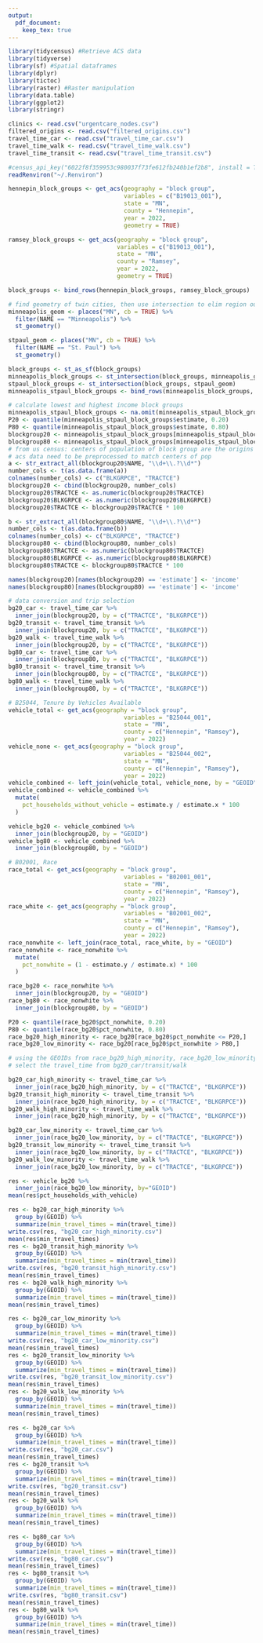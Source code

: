 ```yaml
---
output: 
  pdf_document: 
    keep_tex: true
---
```

```r
library(tidycensus) #Retrieve ACS data
library(tidyverse)
library(sf) #Spatial dataframes
library(dplyr)
library(tictoc)
library(raster) #Raster manipulation
library(data.table)
library(ggplot2)
library(stringr)
```
```r
clinics <- read.csv("urgentcare_nodes.csv")
filtered_origins <- read.csv("filtered_origins.csv")
travel_time_car <- read.csv("travel_time_car.csv")
travel_time_walk <- read.csv("travel_time_walk.csv")
travel_time_transit <- read.csv("travel_time_transit.csv")
```

```r
#census_api_key("6022f8f359953c980037f73fe612fb240b1ef2b8", install = TRUE)
readRenviron("~/.Renviron")

hennepin_block_groups <- get_acs(geography = "block group", 
                                 variables = c("B19013_001"), 
                                 state = "MN", 
                                 county = "Hennepin",
                                 year = 2022, 
                                 geometry = TRUE)

ramsey_block_groups <- get_acs(geography = "block group", 
                               variables = c("B19013_001"), 
                               state = "MN", 
                               county = "Ramsey",
                               year = 2022, 
                               geometry = TRUE)

block_groups <- bind_rows(hennepin_block_groups, ramsey_block_groups)

# find geometry of twin cities, then use intersection to elim region outside twin cities
minneapolis_geom <- places("MN", cb = TRUE) %>%
  filter(NAME == "Minneapolis") %>%
  st_geometry()

stpaul_geom <- places("MN", cb = TRUE) %>%
  filter(NAME == "St. Paul") %>%
  st_geometry()

block_groups <- st_as_sf(block_groups)
minneapolis_block_groups <- st_intersection(block_groups, minneapolis_geom)
stpaul_block_groups <- st_intersection(block_groups, stpaul_geom)
minneapolis_stpaul_block_groups <- bind_rows(minneapolis_block_groups, stpaul_block_groups)

```
```r
# calculate lowest and highest income block groups
minneapolis_stpaul_block_groups <- na.omit(minneapolis_stpaul_block_groups)
P20 <- quantile(minneapolis_stpaul_block_groups$estimate, 0.20)
P80 <- quantile(minneapolis_stpaul_block_groups$estimate, 0.80)
blockgroup20 <- minneapolis_stpaul_block_groups[minneapolis_stpaul_block_groups$estimate <= P20,]
blockgroup80 <- minneapolis_stpaul_block_groups[minneapolis_stpaul_block_groups$estimate > P80,]
# from us census: centers of population of block group are the origins
# acs data need to be preprocessed to match centers of pop
a <- str_extract_all(blockgroup20$NAME, "\\d+\\.?\\d*") 
number_cols <- t(as.data.frame(a))
colnames(number_cols) <- c("BLKGRPCE", "TRACTCE") 
blockgroup20 <- cbind(blockgroup20, number_cols)
blockgroup20$TRACTCE <- as.numeric(blockgroup20$TRACTCE)
blockgroup20$BLKGRPCE <- as.numeric(blockgroup20$BLKGRPCE)
blockgroup20$TRACTCE <- blockgroup20$TRACTCE * 100 

b <- str_extract_all(blockgroup80$NAME, "\\d+\\.?\\d*")
number_cols <- t(as.data.frame(b))
colnames(number_cols) <- c("BLKGRPCE", "TRACTCE") 
blockgroup80 <- cbind(blockgroup80, number_cols)
blockgroup80$TRACTCE <- as.numeric(blockgroup80$TRACTCE)
blockgroup80$BLKGRPCE <- as.numeric(blockgroup80$BLKGRPCE)
blockgroup80$TRACTCE <- blockgroup80$TRACTCE * 100 

names(blockgroup20)[names(blockgroup20) == 'estimate'] <- 'income'
names(blockgroup80)[names(blockgroup80) == 'estimate'] <- 'income'
```
```r
# data conversion and trip selection
bg20_car <- travel_time_car %>%
  inner_join(blockgroup20, by = c("TRACTCE", "BLKGRPCE"))
bg20_transit <- travel_time_transit %>%
  inner_join(blockgroup20, by = c("TRACTCE", "BLKGRPCE"))
bg20_walk <- travel_time_walk %>%
  inner_join(blockgroup20, by = c("TRACTCE", "BLKGRPCE"))
bg80_car <- travel_time_car %>%
  inner_join(blockgroup80, by = c("TRACTCE", "BLKGRPCE"))
bg80_transit <- travel_time_transit %>%
  inner_join(blockgroup80, by = c("TRACTCE", "BLKGRPCE"))
bg80_walk <- travel_time_walk %>%
  inner_join(blockgroup80, by = c("TRACTCE", "BLKGRPCE"))
```
```r
# B25044, Tenure by Vehicles Available
vehicle_total <- get_acs(geography = "block group",
                                 variables = "B25044_001",
                                 state = "MN", 
                                 county = c("Hennepin", "Ramsey"),
                                 year = 2022)
vehicle_none <- get_acs(geography = "block group",
                                 variables = "B25044_002",
                                 state = "MN", 
                                 county = c("Hennepin", "Ramsey"),
                                 year = 2022)
vehicle_combined <- left_join(vehicle_total, vehicle_none, by = "GEOID")
vehicle_combined <- vehicle_combined %>%
  mutate(
    pct_households_without_vehicle = estimate.y / estimate.x * 100
  )

vehicle_bg20 <- vehicle_combined %>%
  inner_join(blockgroup20, by = "GEOID")
vehicle_bg80 <- vehicle_combined %>%
  inner_join(blockgroup80, by = "GEOID")


```
```r
# B02001, Race
race_total <- get_acs(geography = "block group",
                                 variables = "B02001_001",
                                 state = "MN", 
                                 county = c("Hennepin", "Ramsey"),
                                 year = 2022)
race_white <- get_acs(geography = "block group",
                                 variables = "B02001_002",
                                 state = "MN", 
                                 county = c("Hennepin", "Ramsey"),
                                 year = 2022)
race_nonwhite <- left_join(race_total, race_white, by = "GEOID")
race_nonwhite <- race_nonwhite %>%
  mutate(
    pct_nonwhite = (1 - estimate.y / estimate.x) * 100
  )

race_bg20 <- race_nonwhite %>%
  inner_join(blockgroup20, by = "GEOID")
race_bg80 <- race_nonwhite %>%
  inner_join(blockgroup80, by = "GEOID")

P20 <- quantile(race_bg20$pct_nonwhite, 0.20)
P80 <- quantile(race_bg20$pct_nonwhite, 0.80)
race_bg20_high_minority <- race_bg20[race_bg20$pct_nonwhite <= P20,]
race_bg20_low_minority <- race_bg20[race_bg20$pct_nonwhite > P80,]

# using the GEOIDs from race_bg20_high_minority, race_bg20_low_minority
# select the travel_time from bg20_car/transit/walk

```
```r
bg20_car_high_minority <- travel_time_car %>%
  inner_join(race_bg20_high_minority, by = c("TRACTCE", "BLKGRPCE"))
bg20_transit_high_minority <- travel_time_transit %>%
  inner_join(race_bg20_high_minority, by = c("TRACTCE", "BLKGRPCE"))
bg20_walk_high_minority <- travel_time_walk %>%
  inner_join(race_bg20_high_minority, by = c("TRACTCE", "BLKGRPCE"))

bg20_car_low_minority <- travel_time_car %>%
  inner_join(race_bg20_low_minority, by = c("TRACTCE", "BLKGRPCE"))
bg20_transit_low_minority <- travel_time_transit %>%
  inner_join(race_bg20_low_minority, by = c("TRACTCE", "BLKGRPCE"))
bg20_walk_low_minority <- travel_time_walk %>%
  inner_join(race_bg20_low_minority, by = c("TRACTCE", "BLKGRPCE"))
```

```r
res <- vehicle_bg20 %>%
  inner_join(race_bg20_low_minority, by="GEOID")
mean(res$pct_households_with_vehicle)
```

```r
res <- bg20_car_high_minority %>%
  group_by(GEOID) %>%
  summarize(min_travel_times = min(travel_time))
write.csv(res, "bg20_car_high_minority.csv")
mean(res$min_travel_times)
res <- bg20_transit_high_minority %>%
  group_by(GEOID) %>%
  summarize(min_travel_times = min(travel_time))
write.csv(res, "bg20_transit_high_minority.csv")
mean(res$min_travel_times)
res <- bg20_walk_high_minority %>%
  group_by(GEOID) %>%
  summarize(min_travel_times = min(travel_time))
mean(res$min_travel_times)

res <- bg20_car_low_minority %>%
  group_by(GEOID) %>%
  summarize(min_travel_times = min(travel_time))
write.csv(res, "bg20_car_low_minority.csv")
mean(res$min_travel_times)
res <- bg20_transit_low_minority %>%
  group_by(GEOID) %>%
  summarize(min_travel_times = min(travel_time))
write.csv(res, "bg20_transit_low_minority.csv")
mean(res$min_travel_times)
res <- bg20_walk_low_minority %>%
  group_by(GEOID) %>%
  summarize(min_travel_times = min(travel_time))
mean(res$min_travel_times)

res <- bg20_car %>%
  group_by(GEOID) %>%
  summarize(min_travel_times = min(travel_time))
write.csv(res, "bg20_car.csv")
mean(res$min_travel_times)
res <- bg20_transit %>%
  group_by(GEOID) %>%
  summarize(min_travel_times = min(travel_time))
write.csv(res, "bg20_transit.csv")
mean(res$min_travel_times)
res <- bg20_walk %>%
  group_by(GEOID) %>%
  summarize(min_travel_times = min(travel_time))
mean(res$min_travel_times)

res <- bg80_car %>%
  group_by(GEOID) %>%
  summarize(min_travel_times = min(travel_time))
write.csv(res, "bg80_car.csv")
mean(res$min_travel_times)
res <- bg80_transit %>%
  group_by(GEOID) %>%
  summarize(min_travel_times = min(travel_time))
write.csv(res, "bg80_transit.csv")
mean(res$min_travel_times)
res <- bg80_walk %>%
  group_by(GEOID) %>%
  summarize(min_travel_times = min(travel_time))
mean(res$min_travel_times)
```

